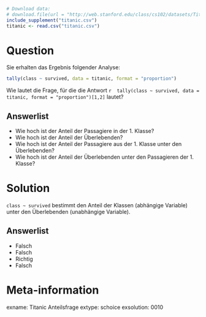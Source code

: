 ```r
# Download data:
# download.file(url = "http://web.stanford.edu/class/cs102/datasets/Titanic.csv", destfile = "titanic.csv" )
include_supplement("titanic.csv")
titanic <- read.csv("titanic.csv")
```

Question
========

Sie erhalten das Ergebnis folgender Analyse:

```r
tally(class ~ survived, data = titanic, format = "proportion")
```

Wie lautet die Frage, für die die Antwort `r  tally(class ~ survived, data = titanic, format = "proportion")[1,2]` lautet?


Answerlist
----------
* Wie hoch ist der Anteil der Passagiere in der 1. Klasse?
* Wie hoch ist der Anteil der Überlebenden?
* Wie hoch ist der Anteil der Passagiere aus der 1. Klasse unter den Überlebenden?
* Wie hoch ist der Anteil der Überlebenden unter den Passagieren der 1. Klasse?


Solution
========

`class ~ survived` bestimmt den Anteil der Klassen (abhängige Variable) unter den Überlebenden (unabhängige Variable).

Answerlist
----------
* Falsch
* Falsch
* Richtig
* Falsch

Meta-information
================
exname: Titanic Anteilsfrage
extype: schoice
exsolution: 0010